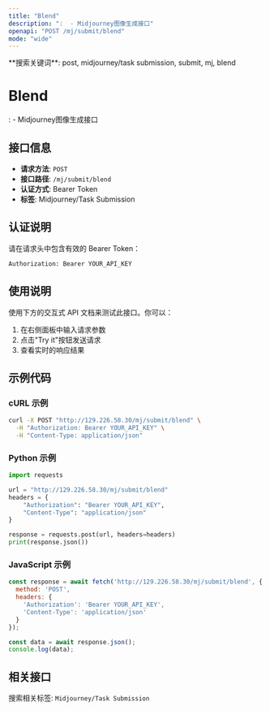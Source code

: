 ```yaml
---
title: "Blend"
description: ":  - Midjourney图像生成接口"
openapi: "POST /mj/submit/blend"
mode: "wide"
---
```


<Info>
**搜索关键词**: post, midjourney/task submission, submit, mj, blend
</Info>

# Blend

:  - Midjourney图像生成接口

## 接口信息

- **请求方法**: `POST`
- **接口路径**: `/mj/submit/blend`
- **认证方式**: Bearer Token
- **标签**: Midjourney/Task Submission

## 认证说明

请在请求头中包含有效的 Bearer Token：

```bash
Authorization: Bearer YOUR_API_KEY
```

## 使用说明

使用下方的交互式 API 文档来测试此接口。你可以：

1. 在右侧面板中输入请求参数
2. 点击"Try it"按钮发送请求
3. 查看实时的响应结果

## 示例代码

### cURL 示例

```bash
curl -X POST "http://129.226.58.30/mj/submit/blend" \
  -H "Authorization: Bearer YOUR_API_KEY" \
  -H "Content-Type: application/json"
```

### Python 示例

```python
import requests

url = "http://129.226.58.30/mj/submit/blend"
headers = {
    "Authorization": "Bearer YOUR_API_KEY",
    "Content-Type": "application/json"
}

response = requests.post(url, headers=headers)
print(response.json())
```

### JavaScript 示例

```javascript
const response = await fetch('http://129.226.58.30/mj/submit/blend', {
  method: 'POST',
  headers: {
    'Authorization': 'Bearer YOUR_API_KEY',
    'Content-Type': 'application/json'
  }
});

const data = await response.json();
console.log(data);
```

## 相关接口

搜索相关标签: `Midjourney/Task Submission`

